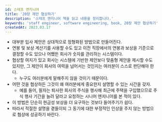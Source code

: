 ```yaml
---
id: 스태프 엔지니어
title: '20장 제안 협상하기'
description: '스태프 엔지니어 책을 읽고 내용을 정리합니다.'
keywords: 'staff engineer, software engineering, book, 20장 제안 협상하기'
createdAt: 2023.03.17
---
```


- 대부분 입사 제안은 상대적으로 정형화된 방법으로 만들어진다.
- 연봉 및 보상 계산기를 사용할 수도 있고 이전 직장에서의 연봉과 보상을 기준으로 결정할 수도 있으나 어쨌든 회사가 숫자를 관리하는 시스템이다.
- 협상할 여지가 있고 회사는 시스템에 기반한 제안보다 맞춤형 제안을 제시할 수도 있지만, 그 제안이 회사의 여력을 넘어서는 것인지는 여러분이 스스로 판단해야 한다.
  - 누구도 여러분에게 말해주지 않을 것이기 때문이다.
- 어떤 것을 협상하든 그것이 왜 여러분에게 중요한지 설명할 수 있는 시간을 갖자.
  - 예를 들어, 필자는 퇴사한 회사의 주식을 행사해 최근에 주택을 구입했으므로 주식 행사 기간을 늘려 달라고 요청하는 시니어 엔지니어를 본 적이 있다.
- 이 방법은 단순히 현금성 보상을 더 요구하는 것보다 들어주기가 쉽다.
- 따라서 적절한 설명을 곁들이되 그 동기에 대한 부정적인 인상을 주지 않는 방법으로 협상에 성공하기 바란다.
